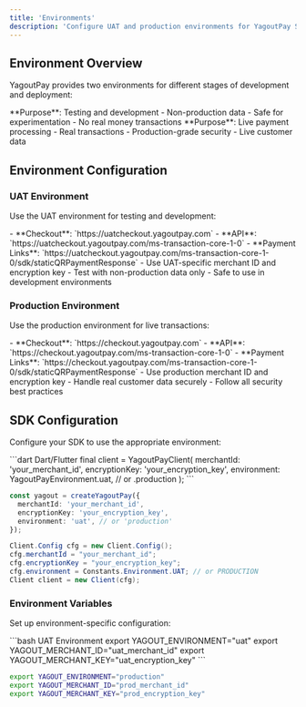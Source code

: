 ```yaml
---
title: 'Environments'
description: 'Configure UAT and production environments for YagoutPay SDK'
---
```


## Environment Overview

YagoutPay provides two environments for different stages of development and deployment:

<CardGroup cols={2}>
  <Card title="UAT Environment" icon="test-tube">
    **Purpose**: Testing and development
    - Non-production data
    - Safe for experimentation
    - No real money transactions
  </Card>
  <Card title="Production Environment" icon="rocket">
    **Purpose**: Live payment processing
    - Real transactions
    - Production-grade security
    - Live customer data
  </Card>
</CardGroup>

## Environment Configuration

### UAT Environment

Use the UAT environment for testing and development:

<AccordionGroup>
  <Accordion title="Base URLs">
    - **Checkout**: `https://uatcheckout.yagoutpay.com`
    - **API**: `https://uatcheckout.yagoutpay.com/ms-transaction-core-1-0`
    - **Payment Links**: `https://uatcheckout.yagoutpay.com/ms-transaction-core-1-0/sdk/staticQRPaymentResponse`
  </Accordion>
  <Accordion title="Credentials">
    - Use UAT-specific merchant ID and encryption key
    - Test with non-production data only
    - Safe to use in development environments
  </Accordion>
</AccordionGroup>

### Production Environment

Use the production environment for live transactions:

<AccordionGroup>
  <Accordion title="Base URLs">
    - **Checkout**: `https://checkout.yagoutpay.com`
    - **API**: `https://checkout.yagoutpay.com/ms-transaction-core-1-0`
    - **Payment Links**: `https://checkout.yagoutpay.com/ms-transaction-core-1-0/sdk/staticQRPaymentResponse`
  </Accordion>
  <Accordion title="Credentials">
    - Use production merchant ID and encryption key
    - Handle real customer data securely
    - Follow all security best practices
  </Accordion>
</AccordionGroup>

## SDK Configuration

Configure your SDK to use the appropriate environment:

<CodeGroup>
```dart Dart/Flutter
final client = YagoutPayClient(
  merchantId: 'your_merchant_id',
  encryptionKey: 'your_encryption_key',
  environment: YagoutPayEnvironment.uat, // or .production
);
```

```typescript TypeScript/Node.js
const yagout = createYagoutPay({
  merchantId: 'your_merchant_id',
  encryptionKey: 'your_encryption_key',
  environment: 'uat', // or 'production'
});
```

```java Java
Client.Config cfg = new Client.Config();
cfg.merchantId = "your_merchant_id";
cfg.encryptionKey = "your_encryption_key";
cfg.environment = Constants.Environment.UAT; // or PRODUCTION
Client client = new Client(cfg);
```
</CodeGroup>

<!-- Trimmed: features lists removed. -->

<!-- Trimmed: workflow guidance removed. -->

### Environment Variables

Set up environment-specific configuration:

<CodeGroup>
```bash UAT Environment
export YAGOUT_ENVIRONMENT="uat"
export YAGOUT_MERCHANT_ID="uat_merchant_id"
export YAGOUT_MERCHANT_KEY="uat_encryption_key"
```

```bash Production Environment
export YAGOUT_ENVIRONMENT="production"
export YAGOUT_MERCHANT_ID="prod_merchant_id"
export YAGOUT_MERCHANT_KEY="prod_encryption_key"
```
</CodeGroup>

<!-- Trimmed: test data and checklists removed. -->

<!-- Trimmed: monitoring and next steps removed. -->
